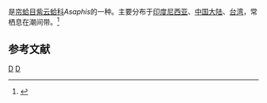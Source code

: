 {{noteTA
|T=zh-cn:对生蒴蛤; zh-tw:紫晃蛤;
|1=zh-cn:对生蒴蛤; zh-tw:紫晃蛤;
}}
{{Speciesbox
| taxon = Asaphis violascens
| binomial_authority = (Forskall, 1775)
}}
{{地区用词4|start=学名：''{{lang|la|Asaphis violascens}}''|cn=对生蒴蛤|tw=紫晃蛤|as=称}}是[[帘蛤目|帘蛤目]][[紫云蛤科|紫云蛤科]]''Asaphis''的一种。主要分布于[[印度尼西亚|印度尼西亚]]、[[中国大陆|中国大陆]]、[[台湾|台湾]]，常栖息在潮间带。<ref>{{cite web|url=http://shell.sinica.edu.tw/chinese/shellbase_detail.php?science_no=2613|title=国际贝库：对生蒴蛤|publisher=台湾贝类资料库|accessdate=2009-08-11|archive-date=2016-03-04|archive-url=https://web.archive.org/web/20160304125331/http://shell.sinica.edu.tw/chinese/shellbase_detail.php?science_no=2613|dead-url=no}}</ref>

== 参考文献 ==
{{reflist|2}}
{{Taxonbar|from=Q13398802}}

[[Category:紫云蛤科|D]]
[[Category:_1775年描述的动物|D]]